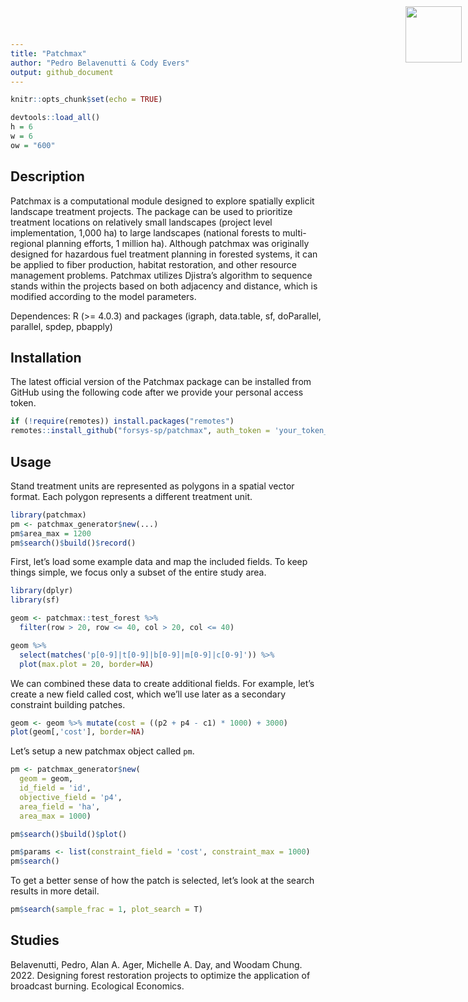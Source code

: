 ```yaml
---
title: "Patchmax"
author: "Pedro Belavenutti & Cody Evers"
output: github_document
---
```


```r
knitr::opts_chunk$set(echo = TRUE)
```
 
<!--- README.md is generated from README.Rmd. Please edit that file -->

```r
devtools::load_all()
h = 6
w = 6
ow = "600"
```

<img src="man/figures/forsys_icon.png" align="right" style="height:90px!important; position:absolute; top:10px; right:10px" />

## Description

Patchmax is a computational module designed to explore spatially explicit landscape treatment projects. The package can be used to prioritize treatment locations on relatively small landscapes (project level implementation, 1,000 ha) to large landscapes (national forests to multi-regional planning efforts, 1 million ha). Although patchmax was originally designed for hazardous fuel treatment planning in forested systems, it can be applied to fiber production, habitat restoration, and other resource management problems. Patchmax utilizes Djistra's algorithm to sequence stands within the projects based on both adjacency and distance, which is modified according to the model parameters. 

Dependences: R (>= 4.0.3) and packages (igraph, data.table, sf, doParallel, parallel, spdep, pbapply)

## Installation
The latest official version of the Patchmax package can be installed from GitHub using the following code after we provide your personal access token.

```r
if (!require(remotes)) install.packages("remotes")
remotes::install_github("forsys-sp/patchmax", auth_token = 'your_token_here')
```

## Usage
Stand treatment units are represented as polygons in a spatial vector format. Each polygon represents a different treatment unit.

```r
library(patchmax)
pm <- patchmax_generator$new(...)
pm$area_max = 1200
pm$search()$build()$record()
```

First, let's load some example data and map the included fields. To keep things simple, we focus only a subset of the entire study area.

```r
library(dplyr)
library(sf)

geom <- patchmax::test_forest %>% 
  filter(row > 20, row <= 40, col > 20, col <= 40)

geom %>% 
  select(matches('p[0-9]|t[0-9]|b[0-9]|m[0-9]|c[0-9]')) %>%
  plot(max.plot = 20, border=NA)
```

We can combined these data to create additional fields. For example, let's create a new field called cost, which we'll use later as a secondary constraint building patches.

```r
geom <- geom %>% mutate(cost = ((p2 + p4 - c1) * 1000) + 3000)
plot(geom[,'cost'], border=NA)
```

Let's setup a new patchmax object called `pm`.
```r
pm <- patchmax_generator$new(
  geom = geom, 
  id_field = 'id', 
  objective_field = 'p4', 
  area_field = 'ha', 
  area_max = 1000)

pm$search()$build()$plot()

pm$params <- list(constraint_field = 'cost', constraint_max = 1000)
pm$search()
```
To get a better sense of how the patch is selected, let's look at the search results in more detail. 

```r
pm$search(sample_frac = 1, plot_search = T)
```

## Studies
Belavenutti, Pedro, Alan A. Ager, Michelle A. Day, and Woodam Chung. 2022. Designing forest restoration projects to optimize the application of broadcast burning. Ecological Economics.



